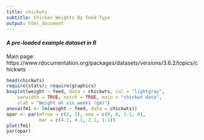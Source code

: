 ```yaml
---
title: chickwts
subtitle: Chicken Weights By Feed Type
output: html_document
---
```


#### *A pre-loaded example dataset in R*
Main page: https://www.rdocumentation.org/packages/datasets/versions/3.6.2/topics/chickwts

```r
head(chickwts)
require(stats); require(graphics)
boxplot(weight ~ feed, data = chickwts, col = "lightgray",
    varwidth = TRUE, notch = TRUE, main = "chickwt data",
    ylab = "Weight at six weeks (gm)")
anova(fm1 <- lm(weight ~ feed, data = chickwts))
opar <- par(mfrow = c(2, 2), oma = c(0, 0, 1.1, 0),
            mar = c(4.1, 4.1, 2.1, 1.1))
plot(fm1)
par(opar)
```
